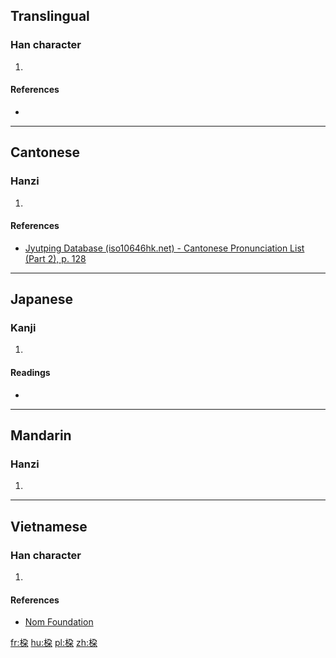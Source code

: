 ==Translingual==

===Han character===
{{Han char|rn=75|rad=木|as=06|sn=10|four=|canj=DNSD|ids=⿰木朶}}

# {{defn|Han|sort=木06}}

====References====
* {{Han ref|kx=0526.110|dkj=14780|hdz=21208.050|uh=6857|ud=26711}}

----

==Cantonese==

===Hanzi===
{{yue-hanzi|jyut=[[do3]]|y=do3}}

# {{defn|lang=yue|sort=木06}}

====References====
* [http://www.iso10646hk.net/jp/document/download.jsp Jyutping Database (iso10646hk.net) - Cantonese Pronunciation List (Part 2), p. 128]

----

==Japanese==

===Kanji===
{{ja-kanji|grade=|rs=木06}}

# {{defn|lang=ja|sort=木06}}

====Readings====
* {{ja-readings|on=[[た]] (ta), [[ね]] (ne)|kun=[[ね]] (ne)}}

----

==Mandarin==

===Hanzi===
{{cmn-hanzi|pin=[[duò]] ([[duo4]])|wg=to<sup>4</sup>}}

# {{defn|lang=cmn|sort=木06}}

----

==Vietnamese==

===Han character===
{{vi-readings|rs=木06|hanviet=[[đoá]], [[đoác]]}}

# {{defn|lang=vi|sort=木06}}

====References====
* [http://nomfoundation.org/common/nom_details.php?codepoint=6857 Nom Foundation]

[[fr:桗]]
[[hu:桗]]
[[pl:桗]]
[[zh:桗]]